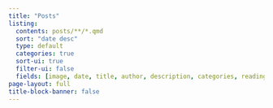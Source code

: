 ```yaml
---
title: "Posts"
listing:
  contents: posts/**/*.qmd
  sort: "date desc"
  type: default
  categories: true
  sort-ui: true
  filter-ui: false
  fields: [image, date, title, author, description, categories, reading-time]
page-layout: full
title-block-banner: false  
---
```

